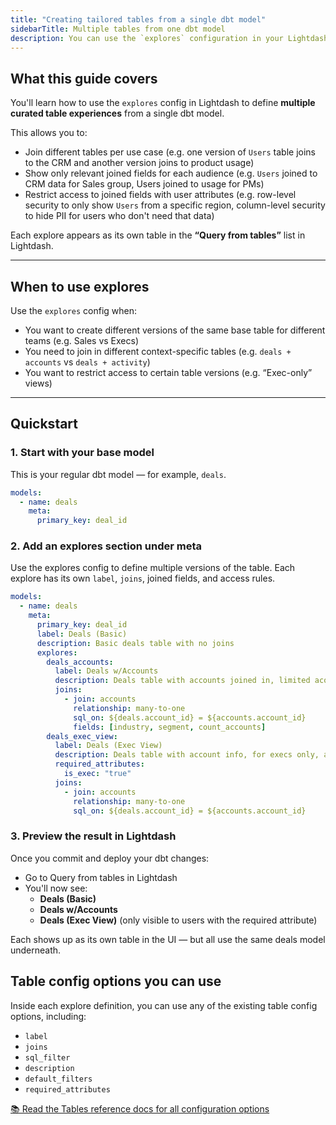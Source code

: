```yaml
---
title: "Creating tailored tables from a single dbt model"
sidebarTitle: Multiple tables from one dbt model
description: You can use the `explores` configuration in your Lightdash Semantic Layer to curate multiple ways to query from the same table for different audiences.
---
```



## What this guide covers

You'll learn how to use the `explores` config in Lightdash to define **multiple curated table experiences** from a single dbt model.

This allows you to:

- Join different tables per use case (e.g. one version of `Users` table joins to the CRM and another version joins to product usage)
- Show only relevant joined fields for each audience (e.g. `Users` joined to CRM data for Sales group, Users joined to usage for PMs)
- Restrict access to joined fields with user attributes (e.g. row-level security to only show `Users` from a specific region, column-level security to hide PII for users who don't need that data)

Each explore appears as its own table in the **“Query from tables”** list in Lightdash.

---

## When to use explores

Use the `explores` config when:

- You want to create different versions of the same base table for different teams (e.g. Sales vs Execs)
- You need to join in different context-specific tables (e.g. `deals + accounts` vs `deals + activity`)
- You want to restrict access to certain table versions (e.g. “Exec-only” views)

---

## Quickstart

### 1. Start with your base model

This is your regular dbt model — for example, `deals`.

```yaml
models:
  - name: deals
    meta:
      primary_key: deal_id
```

### 2. Add an explores section under meta

Use the explores config to define multiple versions of the table. Each explore has its own `label`, `joins`, joined fields, and access rules.

```yaml
models:
  - name: deals
    meta:
      primary_key: deal_id
      label: Deals (Basic)
      description: Basic deals table with no joins
      explores:
        deals_accounts:
          label: Deals w/Accounts
          description: Deals table with accounts joined in, limited acount fields included
          joins:
            - join: accounts
              relationship: many-to-one
              sql_on: ${deals.account_id} = ${accounts.account_id}
              fields: [industry, segment, count_accounts]
        deals_exec_view:
          label: Deals (Exec View)
          description: Deals table with account info, for execs only, all acount fields included
          required_attributes:
            is_exec: "true"
          joins:
            - join: accounts
              relationship: many-to-one
              sql_on: ${deals.account_id} = ${accounts.account_id}
```

### 3. Preview the result in Lightdash

Once you commit and deploy your dbt changes:

- Go to Query from tables in Lightdash
- You'll now see:
  - **Deals (Basic)**
  - **Deals w/Accounts**
  - **Deals (Exec View)** (only visible to users with the required attribute)

Each shows up as its own table in the UI — but all use the same deals model underneath.


## Table config options you can use

Inside each explore definition, you can use any of the existing table config options, including:

- `label`
- `joins`
- `sql_filter`
- `description`
- `default_filters`
- `required_attributes`

[📚 Read the Tables reference docs for all configuration options](/references/tables#table-properties)